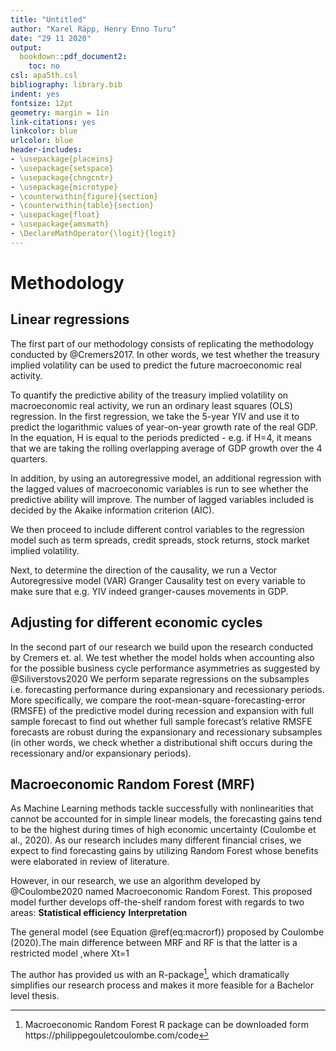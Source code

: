 ```yaml
---
title: "Untitled"
author: "Karel Räpp, Henry Enno Turu"
date: "29 11 2020"
output: 
  bookdown::pdf_document2:
    toc: no
csl: apa5th.csl
bibliography: library.bib
indent: yes
fontsize: 12pt
geometry: margin = 1in
link-citations: yes
linkcolor: blue
urlcolor: blue
header-includes:
- \usepackage{placeins}
- \usepackage{setspace}
- \usepackage{chngcntr}
- \usepackage{microtype}
- \counterwithin{figure}{section}
- \counterwithin{table}{section}
- \usepackage{float}
- \usepackage{amsmath}
- \DeclareMathOperator{\logit}{logit}
---
```



# Methodology

## Linear regressions
The first part of our methodology consists of replicating the methodology conducted by @Cremers2017. In other words, we test whether the treasury implied volatility can be used to predict the future macroeconomic real activity.

To quantify the predictive ability of the treasury implied volatility on macroeconomic real activity, we run an ordinary least squares (OLS) regression. In the first regression, we take the 5-year YIV and use it to predict the logarithmic values of year-on-year growth rate of the real GDP. In the equation, H is equal to the periods predicted - e.g. if H=4, it means that we are taking the rolling overlapping average of GDP growth over the 4 quarters. 

\begin{equation}
\sum_{j=1}^{j=H}log(1+GDP_{i,t+j})/H = \alpha_{H}+ \beta_{H} \sigma_{IV,t}^{INT} + \varepsilon_{t+H}
\end{equation}

In addition, by using an autoregressive model, an additional regression with the lagged values of macroeconomic variables is run to see whether the predictive ability will improve. The number of lagged variables included is decided by the Akaike information criterion (AIC).

We then proceed to include different control variables to the regression model such as term spreads, credit spreads, stock returns, stock market implied volatility.

\begin{equation}
\sum_{j=1}^{j=H}log(1+GDP_{i,t+j})/H = \alpha_{H}+ \beta_{H} \sigma_{IV,t}^{INT} + Controls +\varepsilon_{t+H}
\end{equation}

Next, to determine the direction of the causality, we run a Vector Autoregressive model (VAR) Granger Causality test on every variable to make sure that e.g. YIV indeed granger-causes movements in GDP. 

## Adjusting for different economic cycles

In the second part of our research we build upon the research conducted by Cremers et. al. We test whether the model holds when accounting also for the possible business cycle performance asymmetries as suggested by @Siliverstovs2020
We perform separate regressions on the subsamples i.e. forecasting performance during expansionary and recessionary periods. More specifically, we compare the root-mean-square-forecasting-error (RMSFE) of the predictive model during recession and expansion with full sample forecast to find out whether full sample forecast’s relative RMSFE forecasts are robust during the expansionary and recessionary subsamples (in other words, we check whether a distributional shift occurs during the recessionary and/or expansionary periods).

## Macroeconomic Random Forest (MRF)
As Machine Learning methods tackle successfully with nonlinearities that cannot be accounted for in simple linear models, the forecasting gains tend to be the highest during times of high economic uncertainty (Coulombe et al., 2020). As our research includes many different financial crises, we expect to find forecasting gains by utilizing Random Forest whose benefits were elaborated in review of literature.

However, in our research, we use an algorithm developed by @Coulombe2020 named Macroeconomic Random Forest. This proposed model further develops off-the-shelf random forest with regards to two areas:
**Statistical efficiency**
**Interpretation**

The general model (see Equation \@ref(eq:macrorf)) proposed by Coulombe (2020).The main difference between MRF and RF is that the latter is a restricted model ,where Xt=1

\begin{equation}
y_{t} = X_{t} \beta_{t} +\varepsilon_{t} (\#eq:macrorf)
\end{equation}
\begin{equation}
\beta_{t}= F(S_{t})
\end{equation}

The author has provided us with an R-package^[Macroeconomic Random Forest R package can be downloaded form https://philippegouletcoulombe.com/code
], which dramatically simplifies our research process and makes it more feasible for a Bachelor level thesis.
